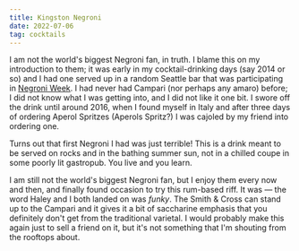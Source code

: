 ```yaml
---
title: Kingston Negroni
date: 2022-07-06
tag: cocktails
---
```


I am not the world's biggest Negroni fan, in truth. I blame this on my introduction to them; it was early in my cocktail-drinking days (say 2014 or so) and I had one served up in a random Seattle bar that was participating in [Negroni Week](https://www.negroniweek.com/). I had never had Campari (nor perhaps any amaro) before; I did not know what I was getting into, and I did not like it one bit. I swore off the drink until around 2016, when I found myself in Italy and after three days of ordering Aperol Spritzes (Aperols Spritz?) I was cajoled by my friend into ordering one.

Turns out that first Negroni I had was just terrible! This is a drink meant to be served on rocks and in the bathing summer sun, not in a chilled coupe in some poorly lit gastropub. You live and you learn.

I am still not the world's biggest Negroni fan, but I enjoy them every now and then, and finally found occasion to try this rum-based riff. It was — the word Haley and I both landed on was *funky*. The Smith & Cross can stand up to the Campari and it gives it a bit of saccharine emphasis that you definitely don't get from the traditional varietal. I would probably make this again just to sell a friend on it, but it's not something that I'm shouting from the rooftops about.
        